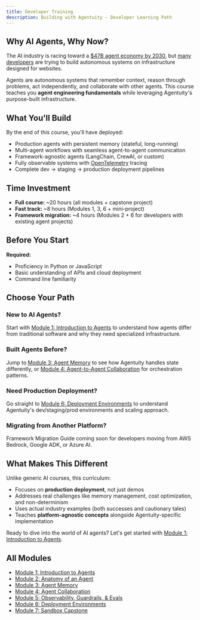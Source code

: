 ```yaml
---
title: Developer Training
description: Building with Agentuity - Developer Learning Path
---
```


## Why AI Agents, Why Now?

The AI industry is racing toward a [$47B agent economy by 2030](https://www.marketsandmarkets.com/Market-Reports/ai-agents-market-15761548.html), but [many developers](https://www.ibm.com/think/insights/ai-agents-2025-expectations-vs-reality) are trying to build autonomous systems on infrastructure designed for websites. 

Agents are autonomous systems that remember context, reason through problems, act independently, and collaborate with other agents. This course teaches you **agent engineering fundamentals** while leveraging Agentuity's purpose-built infrastructure.

## What You'll Build

By the end of this course, you'll have deployed:
- Production agents with persistent memory (stateful, long-running)
- Multi-agent workflows with seamless agent-to-agent communication
- Framework-agnostic agents (LangChain, CrewAI, or custom)
- Fully observable systems with [OpenTelemetry](https://opentelemetry.io/) tracing
- Complete dev → staging → production deployment pipelines

## Time Investment
- **Full course:** ~20 hours (all modules + capstone project)
- **Fast track:** ~8 hours (Modules 1, 3, 6 + mini-project)
- **Framework migration:** ~4 hours (Modules 2 + 6 for developers with existing agent projects)

## Before You Start

**Required:**
- Proficiency in Python or JavaScript
- Basic understanding of APIs and cloud deployment
- Command line familiarity

## Choose Your Path

### New to AI Agents?
Start with [Module 1: Introduction to Agents](./developers/01-introduction-to-agents) to understand how agents differ from traditional software and why they need specialized infrastructure.

### Built Agents Before?  
Jump to [Module 3: Agent Memory](./developers/03-agent-memory) to see how Agentuity handles state differently, or [Module 4: Agent-to-Agent Collaboration](./developers/04-agent-collaboration) for orchestration patterns.

### Need Production Deployment?
Go straight to [Module 6: Deployment Environments](./developers/06-deployment-environments) to understand Agentuity's dev/staging/prod environments and scaling approach.

### Migrating from Another Platform?
<Callout type="info">
Framework Migration Guide coming soon for developers moving from AWS Bedrock, Google ADK, or Azure AI.
</Callout>

## What Makes This Different

Unlike generic AI courses, this curriculum:
- Focuses on **production deployment**, not just demos
- Addresses real challenges like memory management, cost optimization, and non-determinism
- Uses actual industry examples (both successes and cautionary tales)
- Teaches **platform-agnostic concepts** alongside Agentuity-specific implementation

Ready to dive into the world of AI agents? Let's get started with [Module 1: Introduction to Agents](./developers/01-introduction-to-agents).

## All Modules

- [Module 1: Introduction to Agents](./developers/01-introduction-to-agents)
- [Module 2: Anatomy of an Agent](./developers/02-anatomy-of-an-agent)
- [Module 3: Agent Memory](./developers/03-agent-memory)
- [Module 4: Agent Collaboration](./developers/04-agent-collaboration)
- [Module 5: Observability, Guardrails, & Evals](./developers/05-observability-guardrails-evals)
- [Module 6: Deployment Environments](./developers/06-deployment-environments)
- [Module 7: Sandbox Capstone](./developers/07-sandbox-capstone)
